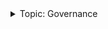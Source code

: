 <div class="stub">
<details><summary>Topic: Governance</summary>

This section is part of a series on the topic of *Governance*.

Docs:

- [Introduction to governance](concepts/vega-protocol.md#governance)
- [Tutorials: Governance proposals](tutorials/proposals/index.md)

Tools:

- [Vote and propose on the governance dApp ↗](https://token.vega.xyz/governance)

</details>
</div>